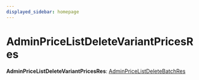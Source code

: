 ```yaml
---
displayed_sidebar: homepage
---
```



# AdminPriceListDeleteVariantPricesRes

 **AdminPriceListDeleteVariantPricesRes**: [AdminPriceListDeleteBatchRes](medusa.AdminPriceListDeleteBatchRes.mdx)
